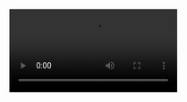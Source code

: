 <Video src="speaker.webm" start={1} end={25} />
<Browser url="/hello" loadUrl="/01" zoom={0.8} />
<Editor
  code="hello.md"
  lang="md"
  tab="demo/hello.md"
  tabs={["demo/hello.md", "demo/agenda.md"]}
/>

```srt
0 –> 4
Here we have a Markdown file
4 –> 10
Markdown has this clean syntax that
makes you want to use it for everything
10 –> 15.6
And that's also why we have MDX,
now we can put more things on Markdown
15.6 –> 19.7
In this talk,
we are going to see how flexible MDX is
19.7 –> 25
And how to use it for any kind of content
and any kind of layout
```

---

<Video src="speaker.webm" start={25} end={39} />
<Browser url="/agenda" loadUrl="/02" zoom={0.8} />
<Editor
  code="agenda.md"
  lang="md"
  tab="demo/agenda.md"
  tabs={["demo/hello.md", "demo/agenda.md"]}
/>

```srt

```

//intro ends


---

<Video src="speaker.webm" start={39} end={53} />
<Browser url="/hello" loadUrl="/03" zoom={0.8} />
<Editor
  code="03.js"
  lang="html"
  tab="demo/simple.html"
  tabs={["demo/simple.html", "demo/embed-sdk.js"]}
/>

```srt
```

---

<Video src="speaker.webm" start={53} end={71} />
<Browser url="/hello" loadUrl="/04" zoom={0.8} />
<Editor
  code="04.js"
  lang="html"
  tab="demo/simple.html"
  tabs={["demo/simple.html", "demo/embed-sdk.js"]}
/>

```srt

```

---

<Video src="speaker.webm" start={71} end={95.5} />
<Browser url="/hello" loadUrl="/05" zoom={0.8} />
<Editor
  code="05.js"
  lang="html"
  tab="demo/simple.html"
  tabs={["demo/simple.html", "demo/embed-sdk.js"]}
/>

```srt
```

---

<Video src="speaker.webm" start={71} end={95.5} />
<Browser url="https://master.dev.looker.com" loadUrl="https://master.dev.looker.com" zoom={0.8} />
<Editor
  code="05.js"
  lang="html"
  tab="demo/simple.html"
  tabs={["demo/simple.html", "demo/embed-sdk.js"]}
/>

```srt
```

---

<Video src="speaker.webm" start={71} end={95.5} />
<Browser url="/hello" loadUrl="/05" zoom={0.8} />
<Editor
  code="05.js"
  lang="html"
  tab="demo/simple.html"
  tabs={["demo/simple.html", "demo/embed-sdk.js"]}
/>

```srt
```

---

<Video src="speaker.webm" start={169.7} end={214} />
<Browser url="/embed-sdk" loadUrl="/06" zoom={0.9} />
<Editor
  code="06.js"
  lang="jsx"
  tab="demo/embed-sdk.js"
  tabs={["demo/simple.html", "demo/embed-sdk.js"]}
/>

```srt
```

---

<Video src="speaker.webm" start={214} end={257.8} />
<Browser url="/steps" loadUrl="/07" zoom={0.9} />
<Editor
  code="07.js"
  focus="4:5,10:11"
  lang="jsx"
  tab="demo/embed-sdk.js"
  tabs={["demo/simple.html", "demo/embed-sdk.js"]}
/>

```srt
```

---

<Video src="speaker.webm" start={257.8} end={292.5} />
<Browser url="/steps" loadUrl="/08" zoom={0.9} />
<Editor
  code="08.js"
  lang="jsx"
  tab="demo/embed-sdk.js"
  tabs={["demo/simple.html", "demo/embed-sdk.js"]}
/>

```srt
```

---

<Video src="speaker.webm" start={292.5} end={309} />
<Browser url="/steps" loadUrl="/09" zoom={0.6} />
<Editor
  code="09.js"
  focus="17:43"
  lang="jsx"
  tab="demo/embed.js"
  tabs={["demo/simple.html", "demo/embed-sdk.js", "demo/embed.js"]}
/>

```srt
```

---

<Video src="speaker.webm" start={309} end={320} />
<Browser url="/steps" loadUrl="/10" zoom={0.6}></Browser>
<Editor
  code="10.js"
  focus="4,12"
  lang="jsx"
  tab="demo/embed-sdk.js"
  tabs={["demo/simple.html", "demo/embed-sdk.js", "demo/embed.js"]}
/>

```srt
309 -> 311.5
Now, doing some array transformations
311.5 -> 315.7
We extract the list of steps
and the list of stickers
315.7 -> 320
and then pass them
to the same Layout component
```

---

<Video src="speaker.webm" start={323} end={335} />
<Browser url="/steps" loadUrl="/10" zoom={0.6}>
  <Action on={326} type="scroll" selector="#step-1" />
  <Action on={328.5} type="scroll" selector="#step-2" />
  <Action on={331} type="scroll" selector="#step-3" />
  <Action on={333.5} type="scroll" selector="#step-0" />
</Browser>
<Editor
  code="10.js"
  focus="18:32"
  lang="jsx"
  tab="pages/steps.js"
  tabs={["demo/steps.mdx", "pages/steps.js"]}
/>

```srt
323 -> 325
So now the code on the right
325 -> 335
should change as the user scrolls
to a different step
```

---

<Video src="speaker.webm" start={335} end={367} />
<Browser url="/steps" loadUrl="/11" zoom={0.6}>
  <Action on={345} type="scroll" selector="#step-1" />
  <Action on={347} type="scroll" selector="#step-2" />
  <Action on={349} type="scroll" selector="#step-3" />
  <Action on={351} type="scroll" selector="#step-0" />
</Browser>
<Editor
  code="11.js"
  focus="19,26:38"
  lang="jsx"
  tab="pages/steps.js"
  tabs={["demo/steps.mdx", "pages/steps.js"]}
/>

```srt
335 -> 342
Just for fun, I have a Terminal component
that animates code transitions
342 -> 347
so we can use it for the stickers
and let it handle the step changes
350.8 -> 355
For the next example, let's add some media
355 -> 358.4
Instead of changing the steps
using the scroll
358.4 -> 363.2
we can synchronize the steps with something
like a video or an audio,
363.2 -> 367
and change the steps as the media progress
```

---

<Video src="speaker.webm" start={367} end={377} />
<Browser url="/steps" loadUrl="/11" zoom={0.6} />
<Editor
  code="steps.3.mdx"
  focus="3,17,19,30"
  lang="md"
  tab="demo/steps.mdx"
  tabs={["demo/steps.mdx", "pages/steps.js"]}
/>

```srt
367 -> 370.5
To do that,
we'll change the MDX
370.5 -> 377
we need to specify the media file
and the time range for each step
```

---

<Video src="speaker.webm" start={377} end={406.9} />
<Browser url="/steps" loadUrl="/13" zoom={0.6} />
<Editor
  code="13.js"
  focus="18,28:40"
  lang="jsx"
  tab="pages/steps.js"
  tabs={["demo/steps.mdx", "pages/steps.js"]}
/>

```srt
377 -> 381.7
Once we have that, we can extract it
from the children on the Wrapper
381.7 -> 384.5
and pass it to another React component
384.5 -> 390.3
this time is the TalkLayout component,
that will solve all the synching for us
390.3 -> 398.4
Now you should see the steps changing
every time I snap my fingers
398.4 -> 403
Some of you may have noticed that this
looks similar to the layout of this talk
403 -> 404.7
the talk I'm giving right now
404.7 -> 406.9
and it is
```

---

<Video src="speaker.webm" start={406.9} end={420} />
<Browser url="/" zoom={0.4} />
<Editor
  code="cake.mdx"
  focus="508:527"
  lang="md"
  tab="demo/cake.mdx"
  tabs={["demo/cake.mdx", "pages/index.js"]}
/>

```srt
406.9 -> 409.5
This talk was built using this same technique
409.5 -> 413.7
It's all MDX
Always has been
413.7 -> 420
On the left you can see the mdx for
this specific step of the talk
```

---

<Video src="speaker.webm" start={420} end={439.6} />
<Browser url="/" zoom={0.4} />
<Editor
  code="cake.mdx"
  focus="531:551"
  lang="md"
  tab="demo/cake.mdx"
  tabs={["demo/cake.mdx", "pages/index.js"]}
/>

```srt
420 -> 426
And here is the next one
We have four different elements for each step
426 -> 432.5
We have the video filename and timestamps
the url we are showing on the iframe
432.5 -> 439.6
information for the code we are highlighting
and even the captions for the step
```

---

<Video src="speaker.webm" start={439.6} end={484.1} />
<Browser
  url="https://codehike.org"
  zoom={0.4}
  prependOrigin={false}
/>
<Editor
  code="package.json.copy"
  focus="2:16"
  lang="json"
  tab="package.json"
  tabs={["package.json"]}
/>

```srt
```
